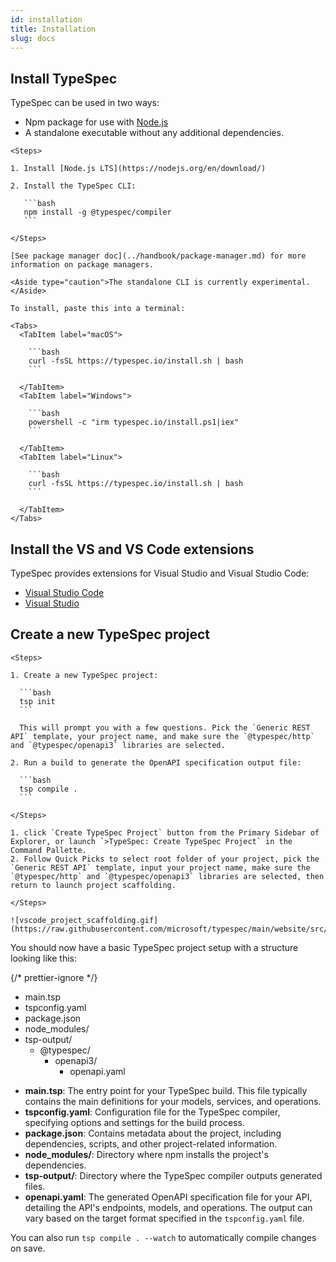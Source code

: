 ```yaml
---
id: installation
title: Installation
slug: docs
---
```



## Install TypeSpec

TypeSpec can be used in two ways:

- Npm package for use with [Node.js](https://nodejs.org/)
- A standalone executable without any additional dependencies. <Badge text="Experimental" variant="caution" />

<Tabs>
  <TabItem label="Node.JS">

    <Steps>

    1. Install [Node.js LTS](https://nodejs.org/en/download/)

    2. Install the TypeSpec CLI:

       ```bash
       npm install -g @typespec/compiler
       ```

    </Steps>

    [See package manager doc](../handbook/package-manager.md) for more information on package managers.

  </TabItem>

  <TabItem label="Standalone (Experimental)">

    <Aside type="caution">The standalone CLI is currently experimental.</Aside>

    To install, paste this into a terminal:

    <Tabs>
      <TabItem label="macOS">

        ```bash
        curl -fsSL https://typespec.io/install.sh | bash
        ```

      </TabItem>
      <TabItem label="Windows">

        ```bash
        powershell -c "irm typespec.io/install.ps1|iex"
        ```

      </TabItem>
      <TabItem label="Linux">

        ```bash
        curl -fsSL https://typespec.io/install.sh | bash
        ```

      </TabItem>
    </Tabs>

  </TabItem>
</Tabs>

## Install the VS and VS Code extensions

TypeSpec provides extensions for Visual Studio and Visual Studio Code:

- [Visual Studio Code](./editor/vscode.md)
- [Visual Studio](./editor/vs.md)

## Create a new TypeSpec project

<Tabs>
  <TabItem label="CLI">

    <Steps>

    1. Create a new TypeSpec project:

      ```bash
      tsp init
      ```

      This will prompt you with a few questions. Pick the `Generic REST API` template, your project name, and make sure the `@typespec/http` and `@typespec/openapi3` libraries are selected.

    2. Run a build to generate the OpenAPI specification output file:

      ```bash
      tsp compile .
      ```

    </Steps>
  </TabItem>

  <TabItem label="VS Code Extension">
    <Steps>

    1. click `Create TypeSpec Project` button from the Primary Sidebar of Explorer, or launch `>TypeSpec: Create TypeSpec Project` in the Command Pallette.
    2. Follow Quick Picks to select root folder of your project, pick the `Generic REST API` template, input your project name, make sure the `@typespec/http` and `@typespec/openapi3` libraries are selected, then return to launch project scaffolding.

    </Steps>

    ![vscode_project_scaffolding.gif](https://raw.githubusercontent.com/microsoft/typespec/main/website/src/content/docs/docs/images/vscode_project_scaffolding.gif)


  </TabItem>
</Tabs>

You should now have a basic TypeSpec project setup with a structure looking like this:

{/* prettier-ignore */}
<FileTree>
- main.tsp
- tspconfig.yaml
- package.json
- node_modules/
- tsp-output/
  - @typespec/
    - openapi3/
      - openapi.yaml
</FileTree>

- **main.tsp**: The entry point for your TypeSpec build. This file typically contains the main definitions for your models, services, and operations.
- **tspconfig.yaml**: Configuration file for the TypeSpec compiler, specifying options and settings for the build process.
- **package.json**: Contains metadata about the project, including dependencies, scripts, and other project-related information.
- **node_modules/**: Directory where npm installs the project's dependencies.
- **tsp-output/**: Directory where the TypeSpec compiler outputs generated files.
- **openapi.yaml**: The generated OpenAPI specification file for your API, detailing the API's endpoints, models, and operations. The output can vary based on the target format specified in the `tspconfig.yaml` file.

You can also run `tsp compile . --watch` to automatically compile changes on save.
